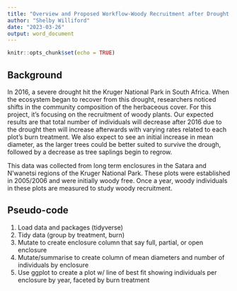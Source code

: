 ```yaml
---
title: "Overview and Proposed Workflow-Woody Recruitment after Drought in African Savannas"
author: "Shelby Williford"
date: "2023-03-26"
output: word_document
---
```


```r
knitr::opts_chunk$set(echo = TRUE)
```

## Background

In 2016, a severe drought hit the Kruger National Park in South Africa. When the ecosystem began to recover from this drought, researchers noticed shifts in the community composition of the herbaceous cover. For this project, it's focusing on the recruitment of woody plants. Our expected results are that total number of individuals will decrease after 2016 due to the drought then will increase afterwards with varying rates related to each plot's burn treatment. We also expect to see an initial increase in mean diameter, as the larger trees could be better suited to survive the drough, followed by a decrease as tree saplings begin to regrow. 

This data was collected from long term enclosures in the Satara and N'wanetsi regions of the Kruger National Park. These plots were established in 2005/2006 and were initially woody free. Once a year, woody individuals in these plots are measured to study woody recruitment. 

## Pseudo-code

1. Load data and packages (tidyverse)
2. Tidy data (group by treatment, burn) 
3. Mutate to create enclosure column that say full, partial, or open enclosure
4. Mutate/summarise to create column of mean diameters and number of individuals by enclosure
5. Use ggplot to create a plot w/ line of best fit showing individuals per enclosure by year, faceted by burn treatment 

